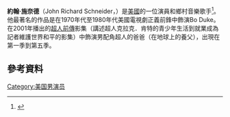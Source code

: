 {{noteTA
|1=zh-hans:施奈德; zh-tw:史奈德;
}}
{{Infobox person
| name          = John Schneider
| image         = JohnSchneiderB yPhilKOnstantinPublicDomainCropped.jpg
| caption       = 
| birth_name    = John Richard Schneider
| birth_date    = {{Birth date and age|1960|4|8|mf=yes}}
| birth_place   = {{USA}}[[紐約州|紐約州]][[芒特基斯科|芒特基斯科]]
| occupation    = 演員，特技駕駛，歌手，編劇，製作人，導演
| yearsactive   = 1977–現在
| spouse        = {{unbulleted list|{{marriage|[[Tawny_Little|Tawny Little]]|1983|1986}}|{{marriage|Elly Castle|1993|}}}}
| children      = 3
|module = {{Infobox musical artist |embed=yes
| name                = John Schneider
| background          = solo_singer
| origin              = 
| genre               = [[鄉村音樂|鄉村音樂]]
| instrument          = 主唱
| years_active        = 1981–現在
| label               = [[Scotti_Brothers_Records|Scotti Brothers]], [[MCA_Nashville|MCA Nashville]], FaithWorks
| associated_acts     = 
}}
}}
'''約翰·施奈德'''（John Richard Schneider，{{bd|1960年|4月8日}}）是[[美國|美國]]的一位演員和鄉村音樂歌手<ref name=NYT>{{cite web|work=[[The_New_York_Times|The New York Times]]|title=John Schneider|url=http://www.nytimes.com/movies/person/63757/John-Schneider|accessdate=2016-03-23|archive-date=2016-03-06|archive-url=https://web.archive.org/web/20160306132808/http://www.nytimes.com/movies/person/63757/John-Schneider|dead-url=no}}</ref>。他最著名的作品是在1970年代至1980年代美國電視劇正義前鋒中飾演Bo Duke。
在2001年播出的[[超人前傳|超人前傳]]影集（講述超人克拉克．肯特的青少年生活到就業成為記者維護世界和平的影集）中飾演男配角超人的爸爸（在地球上的養父），出現在第一季到第五季。

==參考資料==
{{Reflist}}
[[Category:美国男演员|Category:美国男演员]]